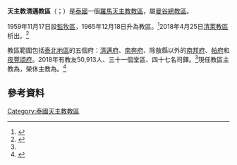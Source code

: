 {{Infobox Roman Catholic diocese
|name = 清邁
|jurisdiction=教區
|latin = Dioecesis Chiangmaiensis
|image = Chiang Mai Sacred Heart.jpg
|caption = 耶穌聖心座堂
|location = [[泰國|泰國]]
|territory = [[泰北地區|泰北地區]]五府
|population = 50,913
|rite = 拉丁禮
|主保 = 
|province = [[天主教曼谷總教區|曼谷]]
|established = 1965年
|cathedral = 耶穌聖心座堂
|副主教座堂 =
|leadership = 主教
|website = http://www.chiangmaidiocese.org/
|pope = {{incumbent pope}}
|ordinary = {{link-en|方濟各·沙勿略·威叻·阿蓬拉達那|Francis Xavier Vira Arpondratana}}
|coadjutor bishop =
|auxiliary =
|emeritus = {{link-de|若瑟·桑萬·素拉沙朗|Joseph Sangval Surasarang}}
|parishes = 31
|secular priests = 47位司鐸
}}
'''天主教清邁教區'''（{{lang-la|Dioecesis Chiangmaiensis}}；{{lang-th|สังฆมณฑลเชียงใหม่}}）是[[泰國|泰國]]一個[[羅馬天主教|羅馬天主教]][[教區|教區]]，屬[[天主教曼谷總教區|曼谷總教區]]。

1959年11月17日設[[監牧|監牧區]]，1965年12月18日升為教區。<ref>{{cite web |title=DE THAILANDIA |url=https://w2.vatican.va/content/paul-vi/la/apost_constitutions/documents/hf_p-vi_apc_19651218_de-thailandia.html |publisher=Libreria Editrice Vaticana |accessdate=2019-07-24 |archiveurl=https://web.archive.org/web/20190724191326/https://w2.vatican.va/content/paul-vi/la/apost_constitutions/documents/hf_p-vi_apc_19651218_de-thailandia.html |archivedate=2019-07-24 |language=la |date=1965-12-18 |dead-url=no }}</ref>2018年4月25日[[天主教清萊教區|清萊教區]]析出。<ref name="Vatican20180425">{{cite press release |title=Rinunce e nomine, 25.04.2018 |url=https://press.vatican.va/content/salastampa/it/bollettino/pubblico/2018/04/25/0299/00649.html |publisher=Sala Stampa della Santa Sede |accessdate=2019-07-24 |archiveurl=https://web.archive.org/web/20190724162542/https://press.vatican.va/content/salastampa/it/bollettino/pubblico/2018/04/25/0299/00649.html |archivedate=2019-07-24 |language=it |date=2018-04-25 |dead-url=no }}</ref>

教區範圍包括[[泰北地區|泰北地區]]的五個府：[[清邁府|清邁府]]、[[南奔府|南奔府]]、除敖縣以外的[[南邦府|南邦府]]、[[帕府|帕府]]和[[夜豐頌府|夜豐頌府]]。2018年有教友50,913人、三十一個堂區、四十七名司鐸。<ref name="Vatican20180425" />現任教區主教為{{link-en|方濟各·沙勿略·威叻·阿蓬拉達那|Francis Xavier Vira Arpondratana}}，榮休主教為{{link-de|若瑟·桑萬·素拉沙朗|Joseph Sangval Surasarang}}。<ref>{{cite press release |title=RINUNCE E NOMINE, 10.02.2009 |url=https://press.vatican.va/content/salastampa/it/bollettino/pubblico/2009/02/10/0098/00240.html |publisher=Sala Stampa della Santa Sede |accessdate=2019-07-24 |archiveurl=https://web.archive.org/web/20190724170502/https://press.vatican.va/content/salastampa/it/bollettino/pubblico/2009/02/10/0098/00240.html |archivedate=2019-07-24 |language=it |date=2009-02-10 |dead-url=no }}</ref>

==參考資料==
{{reflist}}

{{泰國天主教教區}}
[[Category:泰國天主教教區|Category:泰國天主教教區]]